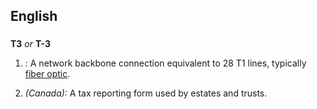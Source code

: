 == English ==

==={{Abbreviation}}===
{{wikipedia}}
'''T3''' ''or'' '''T-3'''
# {{cattag|networking}}: A network backbone connection equivalent to 28 T1 lines, typically [[fiber optic]].
#''(Canada):'' A tax reporting form used by estates and trusts.